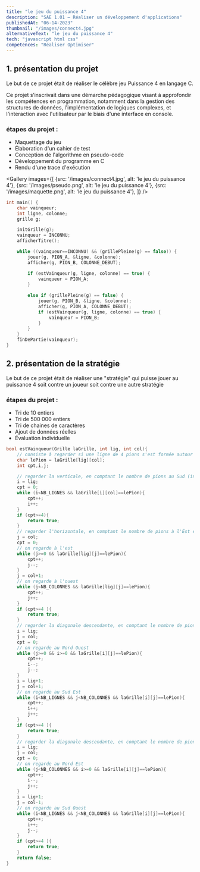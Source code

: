 ```yaml
---
title: "le jeu du puissance 4"
description: "SAE 1.01 — Réaliser un développement d'applications"
publishedAt: "06-14-2023"
thumbnail: "/images/connect4.jpg"
alternativeText: "le jeu du puissance 4"
tech: "javascript html css"
competences: "Réaliser Optimiser"
---
```


## 1. présentation du projet

Le but de ce projet était de réaliser le célèbre jeu Puissance 4 en langage C.

Ce projet s’inscrivait dans une démarche pédagogique visant à approfondir les compétences en programmation, notamment dans la gestion des structures de données, l'implémentation de logiques complexes, et l'interaction avec l'utilisateur par le biais d'une interface en console.

### étapes du projet :

- Maquettage du jeu
- Élaboration d'un cahier de test
- Conception de l'algorithme en pseudo-code
- Développement du programme en C
- Rendu d'une trace d'exécution

<Gallery
    images={[
        {src: '/images/connect4.jpg', alt: 'le jeu du puissance 4'},
        {src: '/images/pseudo.png', alt: 'le jeu du puissance 4'},
        {src: '/images/maquette.png', alt: 'le jeu du puissance 4'},
    ]}
/>

```c
int main() {
    char vainqueur;
    int ligne, colonne;
    grille g;

    initGrille(g);
    vainqueur = INCONNU;
    afficherTitre();

    while ((vainqueur==INCONNU) && (grillePleine(g) == false)) {
        jouer(g, PION_A, &ligne, &colonne);
        afficher(g, PION_B, COLONNE_DEBUT);

        if (estVainqueur(g, ligne, colonne) == true) {
            vainqueur = PION_A;
        }
        
        else if (grillePleine(g) == false) {
            jouer(g, PION_B, &ligne, &colonne);
            afficher(g, PION_A, COLONNE_DEBUT);
            if (estVainqueur(g, ligne, colonne) == true) {
                vainqueur = PION_B;
            }
        }
    }
    finDePartie(vainqueur);
}
```

## 2. présentation de la stratégie

Le but de ce projet était de réaliser une "stratégie" qui puisse jouer au puissance 4 soit contre un joueur soit contre une autre stratégie

### étapes du projet :

- Tri de 10 entiers
- Tri de 500 000 entiers
- Tri de chaines de caractères
- Ajout de données réelles
- Évaluation individuelle

```c
bool estVainqueur(Grille laGrille, int lig, int col){
    // consiste à regarder si une ligne de 4 pions s'est formée autour du pion qui vient de tomber en (lig, col)
    char lePion = laGrille[lig][col];
    int cpt,i,j;

    // regarder la verticale, en comptant le nombre de pions au Sud (inutile de regarder au Nord du pion qui vient de tomber)
    i = lig;
    cpt = 0;
    while (i<NB_LIGNES && laGrille[i][col]==lePion){
        cpt++;
        i++;
    }
    if (cpt>=4){
        return true;
    }
    // regarder l'horizontale, en comptant le nombre de pions à l'Est et à l'Ouest
    j = col;
    cpt = 0;
    // on regarde à l'est
    while (j>=0 && laGrille[lig][j]==lePion){
        cpt++;
        j--;
    }
    j = col+1;
    // on regarde à l'ouest
    while (j<NB_COLONNES && laGrille[lig][j]==lePion){
        cpt++;
        j++;
    }
    if (cpt>=4 ){
        return true;
    }
    // regarder la diagonale descendante, en comptant le nombre de pions au Nord Ouest et au Sud Est
    i = lig;
    j = col;
    cpt = 0;
    // on regarde au Nord Ouest
    while (j>=0 && i>=0 && laGrille[i][j]==lePion){
        cpt++;
        i--;
        j--;
    }
    i = lig+1;
    j = col+1;
    // on regarde au Sud Est
    while (i<NB_LIGNES && j<NB_COLONNES && laGrille[i][j]==lePion){
        cpt++;
        i++;
        j++;
    }
    if (cpt>=4 ){
        return true;
    }
    // regarder la diagonale descendante, en comptant le nombre de pions au Nord Est et au Sud Ouest
    i = lig;
    j = col;
    cpt = 0;
    // on regarde au Nord Est
    while (j<NB_COLONNES && i>=0 && laGrille[i][j]==lePion){
        cpt++;
        i--;
        j++;
    }
    i = lig+1;
    j = col-1;
    // on regarde au Sud Ouest
    while (i<NB_LIGNES && j<NB_COLONNES && laGrille[i][j]==lePion){
        cpt++;
        i++;
        j--;
    }
    if (cpt>=4 ){
        return true;
    }
    return false;
}
```